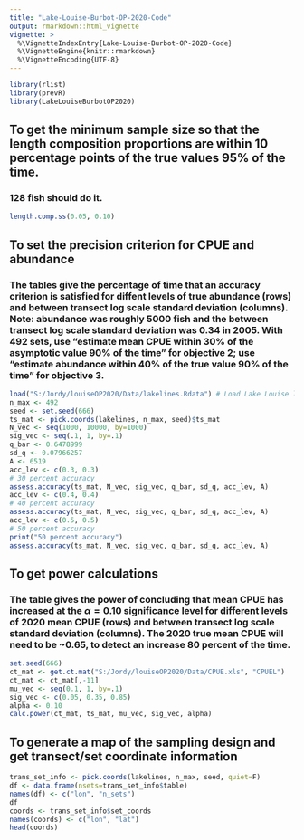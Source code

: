```yaml
---
title: "Lake-Louise-Burbot-OP-2020-Code"
output: rmarkdown::html_vignette
vignette: >
  %\VignetteIndexEntry{Lake-Louise-Burbot-OP-2020-Code}
  %\VignetteEngine{knitr::rmarkdown}
  %\VignetteEncoding{UTF-8}
---
```


```r
library(rlist)
library(prevR)
library(LakeLouiseBurbotOP2020)
```

## To get the minimum sample size so that the length composition proportions are within 10 percentage points of the true values 95% of the time.
### 128 fish should do it.
```r
length.comp.ss(0.05, 0.10) 
```

## To set the precision criterion for CPUE and abundance
### The tables give the percentage of time that an accuracy criterion is satisfied for diffent levels of true abundance (rows) and between transect log scale standard deviation (columns). Note: abundance was roughly 5000 fish and the between transect log scale standard deviation was 0.34 in 2005. With 492 sets, use "estimate mean CPUE within 30% of the asymptotic value 90% of the time" for objective 2; use "estimate abundance within 40% of the true value 90% of the time" for objective 3. 
```r
load("S:/Jordy/louiseOP2020/Data/lakelines.Rdata") # Load Lake Louise lakelines
n_max <- 492
seed <- set.seed(666)
ts_mat <- pick.coords(lakelines, n_max, seed)$ts_mat
N_vec <- seq(1000, 10000, by=1000) 
sig_vec <- seq(.1, 1, by=.1)
q_bar <- 0.6478999
sd_q <- 0.07966257
A <- 6519
acc_lev <- c(0.3, 0.3)
# 30 percent accuracy
assess.accuracy(ts_mat, N_vec, sig_vec, q_bar, sd_q, acc_lev, A)
acc_lev <- c(0.4, 0.4)
# 40 percent accuracy
assess.accuracy(ts_mat, N_vec, sig_vec, q_bar, sd_q, acc_lev, A)
acc_lev <- c(0.5, 0.5)
# 50 percent accuracy
print("50 percent accuracy")
assess.accuracy(ts_mat, N_vec, sig_vec, q_bar, sd_q, acc_lev, A)
```



## To get power calculations
### The table gives the power of concluding that mean CPUE has increased at the $\alpha=0.10$ significance level for different levels of 2020 mean CPUE (rows) and between transect log scale standard deviation (columns). The 2020 true mean CPUE will need to be ~0.65, to detect an increase 80 percent of the time. 
```r
set.seed(666)
ct_mat <- get.ct.mat("S:/Jordy/louiseOP2020/Data/CPUE.xls", "CPUEL")
ct_mat <- ct_mat[,-11]
mu_vec <- seq(0.1, 1, by=.1)
sig_vec <- c(0.05, 0.35, 0.85)
alpha <- 0.10
calc.power(ct_mat, ts_mat, mu_vec, sig_vec, alpha)
```


## To generate a map of the sampling design and get transect/set coordinate information 
```r
trans_set_info <- pick.coords(lakelines, n_max, seed, quiet=F)
df <- data.frame(nsets=trans_set_info$table)
names(df) <- c("lon", "n_sets")
df
coords <- trans_set_info$set_coords
names(coords) <- c("lon", "lat")
head(coords)
```


